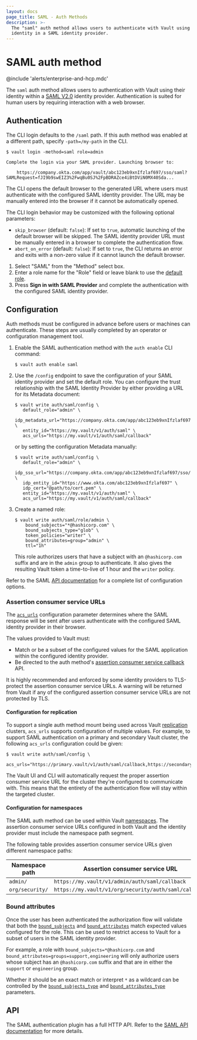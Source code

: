 ```yaml
---
layout: docs
page_title: SAML - Auth Methods
description: >-
  The "saml" auth method allows users to authenticate with Vault using their
  identity in a SAML identity provider.
---
```


# SAML auth method

@include 'alerts/enterprise-and-hcp.mdc'

The `saml` auth method allows users to authentication with Vault using their identity
within a [SAML V2.0](https://saml.xml.org/saml-specifications) identity provider.
Authentication is suited for human users by requiring interaction with a web browser.

## Authentication

<Tabs>

<Tab heading="Vault CLI">

The CLI login defaults to the `/saml` path. If this auth method was enabled at a
different path, specify `-path=/my-path` in the CLI.

```shell-session
$ vault login -method=saml role=admin

Complete the login via your SAML provider. Launching browser to:

    https://company.okta.com/app/vault/abc123eb9xnIfzlaf697/sso/saml?SAMLRequest=fJI9b9swEIZ3%2FwqBu0SJ%2FpBDRAZce4iBtDViN0MX40Sda...
```

The CLI opens the default browser to the generated URL where users must authenticate
with the configured SAML identity provider. The URL may be manually entered into the
browser if it cannot be automatically opened.

The CLI login behavior may be customized with the following optional parameters:

- `skip_browser` (default: `false`): If set to `true`, automatic launching of the default
  browser will be skipped. The SAML identity provider URL must be manually entered in a
  browser to complete the authentication flow.
- `abort_on_error` (default: `false`): If set to `true`, the CLI returns an error and
  exits with a non-zero value if it cannot launch the default browser.

</Tab>

<Tab heading="Vault UI">

1. Select "SAML" from the "Method" select box.
1. Enter a role name for the "Role" field or leave blank to use
   the [default role](/vault/api-docs/auth/saml#default_role).
1. Press **Sign in with SAML Provider** and complete the authentication with the
   configured SAML identity provider.

</Tab>

</Tabs>

## Configuration

Auth methods must be configured in advance before users or machines can
authenticate. These steps are usually completed by an operator or configuration
management tool.

1. Enable the SAML authentication method with the `auth enable` CLI command:

   ```shell-session
   $ vault auth enable saml
   ```

1. Use the `/config` endpoint to save the configuration of your SAML identity provider and
   set the default role. You can configure the trust relationship with the SAML Identity
   Provider by either providing a URL for its Metadata document:

   ```shell-session
   $ vault write auth/saml/config \
      default_role="admin" \
      idp_metadata_url="https://company.okta.com/app/abc123eb9xnIfzlaf697/sso/saml/metadata" \
      entity_id="https://my.vault/v1/auth/saml" \
      acs_urls="https://my.vault/v1/auth/saml/callback"
   ```

   or by setting the configuration Metadata manually:

   ```shell-session
   $ vault write auth/saml/config \
      default_role="admin" \
      idp_sso_url="https://company.okta.com/app/abc123eb9xnIfzlaf697/sso/saml" \
      idp_entity_id="https://www.okta.com/abc123eb9xnIfzlaf697" \
      idp_cert="@path/to/cert.pem" \
      entity_id="https://my.vault/v1/auth/saml" \
      acs_urls="https://my.vault/v1/auth/saml/callback"
   ```

1. Create a named role:

   ```shell-session
   $ vault write auth/saml/role/admin \
       bound_subjects="*@hashicorp.com" \
       bound_subjects_type="glob" \
       token_policies="writer" \
       bound_attributes=group="admin" \
       ttl="1h"
   ```

   This role authorizes users that have a subject with an `@hashicorp.com` suffix and
   are in the `admin` group to authenticate. It also gives the resulting Vault token a
   time-to-live of 1 hour and the `writer` policy.

Refer to the SAML [API documentation](/vault/api-docs/auth/saml) for a
complete list of configuration options.

### Assertion consumer service URLs

The [`acs_urls`](/vault/api-docs/auth/saml#acs_urls) configuration parameter determines
where the SAML response will be sent after users authenticate with the configured SAML
identity provider in their browser.

The values provided to Vault must:

- Match or be a subset of the configured values for the SAML application within the
  configured identity provider.
- Be directed to the auth method's [assertion consumer service
  callback](/vault/api-docs/auth/saml#assertion-consumer-service-callback) API.

<Note>
  It is highly recommended and enforced by some identity providers to TLS-protect the
  assertion consumer service URLs. A warning will be returned from Vault if any of the
  configured assertion consumer service URLs are not protected by TLS.
</Note>

#### Configuration for replication

To support a single auth method mount being used across Vault [replication](/vault/docs/enterprise/replication)
clusters, `acs_urls` supports configuration of multiple values. For example, to support
SAML authentication on a primary and secondary Vault cluster, the following `acs_urls`
configuration could be given:

   ```shell-session
   $ vault write auth/saml/config \
      acs_urls="https://primary.vault/v1/auth/saml/callback,https://secondary.vault/v1/auth/saml/callback"
   ```

The Vault UI and CLI will automatically request the proper assertion consumer service URL
for the cluster they're configured to communicate with. This means that the entirety of the
authentication flow will stay within the targeted cluster.

#### Configuration for namespaces

The SAML auth method can be used within Vault [namespaces](/vault/docs/enterprise/namespaces).
The assertion consumer service URLs configured in both Vault and the identity provider must
include the namespace path segment.

The following table provides assertion consumer service URLs given different namespace paths:

| Namespace path  | Assertion consumer service URL                        |
|-----------------|-------------------------------------------------------|
| `admin/`        | `https://my.vault/v1/admin/auth/saml/callback`        |
| `org/security/` | `https://my.vault/v1/org/security/auth/saml/callback` |

### Bound attributes

Once the user has been authenticated the authorization flow will validate
that both the [`bound_subjects`](/vault/api-docs/auth/saml#bound_subjects) and
[`bound_attributes`](/vault/api-docs/auth/saml#bound_attributes) match expected
values configured for the role. This can be used to restrict access to Vault for
a subset of users in the SAML identity provider.

For example, a role with `bound_subjects=*@hashicorp.com` and
`bound_attributes=groups=support,engineering` will only authorize users whose subject has
an `@hashicorp.com` suffix and that are in either the `support` or `engineering` group.

Whether it should be an exact match or interpret `*` as a wildcard can be
controlled by the [`bound_subjects_type`](/vault/api-docs/auth/saml#bound_subjects_type) and
[`bound_attributes_type`](/vault/api-docs/auth/saml#bound_attributes_type) parameters.

## API

The SAML authentication plugin has a full HTTP API. Refer to the
[SAML API documentation](/vault/api-docs/auth/saml) for more details.